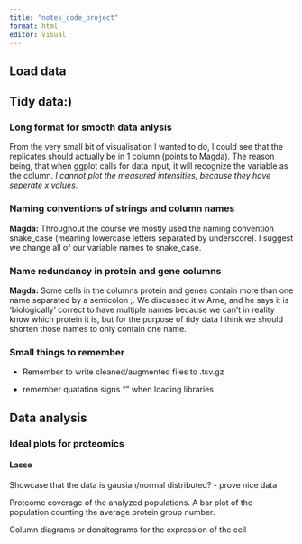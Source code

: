 ```yaml
---
title: "notes_code_project"
format: html
editor: visual
---
```


## Load data

## Tidy data:)

### Long format for smooth data anlysis

From the very small bit of visualisation I wanted to do, I could see that the replicates should actually be in 1 column (points to Magda). The reason being, that when ggplot calls for data input, it will recognize the variable as the column. *I cannot plot the measured intensities, because they have seperate x values*.

### Naming conventions of strings and column names

**Magda:** Throughout the course we mostly used the naming convention snake_case (meaning lowercase letters separated by underscore). I suggest we change all of our variable names to snake_case.

### Name redundancy in protein and gene columns

**Magda:** Some cells in the columns protein and genes contain more than one name separated by a semicolon ;. We discussed it w Arne, and he says it is 'biologically' correct to have multiple names because we can't in reality know which protein it is, but for the purpose of tidy data I think we should shorten those names to only contain one name.

### Small things to remember

-   Remember to write cleaned/augmented files to .tsv.gz

-   remember quatation signs "" when loading libraries

##### 

## 

## Data analysis

### Ideal plots for proteomics

#### Lasse

Showcase that the data is gausian/normal distributed? - prove nice data

Proteome coverage of the analyzed populations. A bar plot of the population counting the average protein group number.

Column diagrams or densitograms for the expression of the cell
